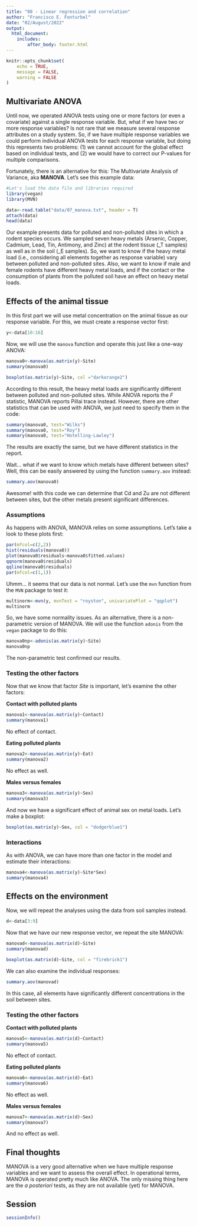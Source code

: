 ```yaml
---
title: "08 - Linear regression and correlation"
author: "Francisco E. Fonturbel"
date: "02/August/2022"
output: 
  html_document:
    includes:
        after_body: footer.html
---
```


```r
knitr::opts_chunk$set(
	echo = TRUE,
	message = FALSE,
	warning = FALSE
)
```

## Multivariate ANOVA

Until now, we operated ANOVA tests using one or more factors (or even a covariate) against a single response variable. But, what if we have two or more response variables? Is not rare that we measure several response attributes on a study system. So, if we have multiple response variables we could perform individual ANOVA tests for each response variable, but doing this represents two problems: (1) we cannot account for the global effect based on individual tests, and (2) we would have to correct our P-values for multiple comparisons.

Fortunately, there is an alternative for this: The Multivariate Analysis of Variance, aka **MANOVA**. Let's see this example data:

```r
#Let's load the data file and libraries required
library(vegan)
library(MVN)

data<-read.table("data/07_manova.txt", header = T)
attach(data)
head(data)
```

Our example presents data for polluted and non-polluted sites in which a rodent species occurs. We sampled seven heavy metals (Arsenic, Copper, Cadmium, Lead, Tin, Antimony, and Zinc) at the rodent tissue (_T samples) as well as in the soil (_E samples). So, we want to know if the heavy metal load (i.e., considering all elements together as response variable) vary between polluted and non-polluted sites. Also, we want to know if male and female rodents have different heavy metal loads, and if the contact or the consumption of plants from the polluted soil have an effect on heavy metal loads.


## Effects of the animal tissue

In this first part we will use metal concentration on the animal tissue as our response variable. For this, we must create a response vector first:

```r
y<-data[10:16]
```

Now, we will use the `manova` function and operate this just like a one-way ANOVA:

```r
manova0<-manova(as.matrix(y)~Site)
summary(manova0)

boxplot(as.matrix(y)~Site, col ="darkorange2")
```

According to this result, the heavy metal loads are significantly different between polluted and non-polluted sites. While ANOVA reports the _F_ statistic, MANOVA reports Pillai trace instead. However, there are other statistics that can be used with ANOVA, we just need to specify them in the code:

```r
summary(manova0, test="Wilks")
summary(manova0, test="Roy")
summary(manova0, test="Hotelling-Lawley")
```

The results are exactly the same, but we have different statistics in the report.

Wait... what if we want to know which metals have different between sites? Well, this can be easily answered by using the function `summary.aov` instead:

```r
summary.aov(manova0)
```

Awesome! with this code we can determine that Cd and Zu are not different between sites, but the other metals present significant differences.

### Assumptions

As happens with ANOVA, MANOVA relies on some assumptions. Let's take a look to these plots first:

```r
par(mfcol=c(2,2))
hist(residuals(manova0))
plot(manova0$residuals~manova0$fitted.values)
qqnorm(manova0$residuals)
qqline(manova0$residuals)
par(mfcol=c(1,1))
```

Uhmm... it seems that our data is not normal. Let's use the `mvn` function from the `MVN` package to test it:

```r
multinorm<-mvn(y, mvnTest = "royston", univariatePlot = "qqplot")
multinorm
```

So, we have some normality issues. As an alternative, there is a non-parametric version of MANOVA. We will use the function `adonis` from the `vegan` package to do this:

```r
manova0np<-adonis(as.matrix(y)~Site)
manova0np
```

The non-parametric test confirmed our results.

### Testing the other factors

Now that we know that factor _Site_ is important, let's examine the other factors:

**Contact with polluted plants**

```r
manova1<-manova(as.matrix(y)~Contact)
summary(manova1)
```

No effect of contact.


**Eating polluted plants**

```r
manova2<-manova(as.matrix(y)~Eat)
summary(manova2)
```

No effect as well.


**Males versus females**

```r
manova3<-manova(as.matrix(y)~Sex)
summary(manova3)
```

And now we have a significant effect of animal sex on metal loads. Let's make a boxplot:

```r
boxplot(as.matrix(y)~Sex, col = "dodgerblue1")
```


### Interactions

As with ANOVA, we can have more than one factor in the model and estimate their interactions:

```r
manova4<-manova(as.matrix(y)~Site*Sex)
summary(manova4)
```


## Effects on the environment

Now, we will repeat the analyses using the data from soil samples instead.

```r
d<-data[3:9]
```

Now that we have our new response vector, we repeat the site MANOVA:

```r
manovad<-manova(as.matrix(d)~Site)
summary(manovad)

boxplot(as.matrix(d)~Site, col = "firebrick1")
```

We can also examine the individual responses:

```r
summary.aov(manovad)
```

In this case, all elements have significantly different concentrations in the soil between sites.

### Testing the other factors


**Contact with polluted plants**

```r
manova5<-manova(as.matrix(d)~Contact)
summary(manova5)
```

No effect of contact.


**Eating polluted plants**

```r
manova6<-manova(as.matrix(d)~Eat)
summary(manova6)
```

No effect as well.


**Males versus females**

```r
manova7<-manova(as.matrix(d)~Sex)
summary(manova7)
```

And no effect as well.


## Final thoughts

MANOVA is a very good alternative when we have multiple response variables and we want to assess the overall effect. In operational terms, MANOVA is operated pretty much like ANOVA. The only missing thing here are the _a posteriori_ tests, as they are not available (yet) for MANOVA.

## Session

```r
sessionInfo()
```